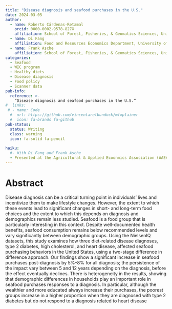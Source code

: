 ```yaml
---
title: "Disease diagnosis and seafood purchases in the U.S."
date: 2024-03-05
author:
  - name: Roberto Cárdenas-Retamal
    orcid: 0000-0002-9578-827X
    affiliation: School of Forest, Fisheries, & Geomatics Sciences, University of Florida
  - name: Di Fang
    affiliation: Food and Resources Economics Department, University of Florida
  - name: Frank Asche
    affiliation: School of Forest, Fisheries, & Geomatics Sciences, University of Florida
categories:
  - Seafood 
  - WIC program
  - Healthy diets
  - Disease diagnosis
  - Food policy 
  - Scanner data
pub-info:
  reference: >-
    “Disease diagnosis and seafood purchases in the U.S.”
#  links:
 # - name: Code
  #  url: https://github.com/vincentarelbundock/mfxplainer
  #  icon: fa-brands fa-github
pub-status: 
  status: Writing
  class: warning
  icon: fa-solid fa-pencil
  
haiku: 
  #- With Di Fang and Frank Asche
  - Presented at the Agricultural & Applied Ecoonmics Association (AAEA) 2024 conference in New Orleans
---
```


# Abstract 

Disease diagnosis can be a critical turning point in individuals’ lives and incentivize them to make lifestyle changes.
However, the extent to which these events lead to significant changes in short- and long-term food choices and the
extent to which this depends on diagnosis and demographics remain less studied. Seafood is a food group that is
particularly interesting in this context. Despite well-documented health benefits, seafood consumption remains below
recommended levels and vary significantly between demographic groups. Using the NielsenIQ datasets, this
study examines how three diet-related disease diagnoses, type 2 diabetes, high cholesterol, and heart disease, affected
seafood purchasing behaviors in the United States, using a two-stage difference in difference approach. Our
findings show a significant increase in seafood purchases post-diagnosis by 5%–8% for all diagnosis; the persistence
of the impact vary between 5 and 12 years depending on the diagnosis, before the effect eventually declines. There is
heterogeneity in the results, showing that demographic differences in households play an important role in seafood
purchases responses to a diagnosis. In particular, although the wealthier and more educated always increase their
purchases, the poorest groups increase in a higher proportion when they are diagnosed with type 2 diabetes but do
not respond to a diagnosis related to heart disease
